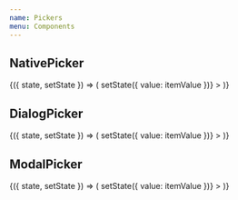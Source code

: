 ```yaml
---
name: Pickers
menu: Components
---
```



## NativePicker

<Playground>
  <State initial={{ value: 'js' }}>
    {({ state, setState }) => (
      <NativePicker
        selectedValue={state.value}
        onValueChange={(itemValue, itemIndex) => setState({ value: itemValue })}
      >
        <NativePickerItem label="C" value="c" />
        <NativePickerItem label="C#" value="c#" />
        <NativePickerItem label="C++" value="c++" />
        <NativePickerItem label="CSS" value="css" />
        <NativePickerItem label="Elixir" value="elixir" />
        <NativePickerItem label="Elm" value="elm" />
        <NativePickerItem label="Erlang" value="erlang" />
        <NativePickerItem label="Go" value="go" />
        <NativePickerItem label="Haskell" value="haskell" />
        <NativePickerItem label="HTML" value="html" />
        <NativePickerItem label="Java" value="java" />
        <NativePickerItem label="JavaScript" value="js" />
        <NativePickerItem label="Lua" value="lua" />
        <NativePickerItem label="Python" value="python" />
        <NativePickerItem label="R" value="r" />
        <NativePickerItem label="Ruby" value="ruby" />
        <NativePickerItem label="Rust" value="rust" />
        <NativePickerItem label="Switft" value="swift" />
        <NativePickerItem label="Typescript" value="typescript" />
      </NativePicker>
    )}
  </State>
</Playground>

## DialogPicker

<Playground>
  <State initial={{ value: 'js' }}>
    {({ state, setState }) => (
      <DialogPicker
        selectedValue={state.value}
        onValueChange={(itemValue, itemIndex) => setState({ value: itemValue })}
      >
        <PickerItem label="C" value="c" />
        <PickerItem label="C#" value="c#" />
        <PickerItem label="C++" value="c++" />
        <PickerItem label="CSS" value="css" />
        <PickerItem label="Elixir" value="elixir" />
        <PickerItem label="Elm" value="elm" />
        <PickerItem label="Erlang" value="erlang" />
        <PickerItem label="Go" value="go" />
        <PickerItem label="Haskell" value="haskell" />
        <PickerItem label="HTML" value="html" />
        <PickerItem label="Java" value="java" />
        <PickerItem label="JavaScript" value="js" />
        <PickerItem label="Lua" value="lua" />
        <PickerItem label="Python" value="python" />
        <PickerItem label="R" value="r" />
        <PickerItem label="Ruby" value="ruby" />
        <PickerItem label="Rust" value="rust" />
        <PickerItem label="Switft" value="swift" />
        <PickerItem label="Typescript" value="typescript" />
      </DialogPicker>
    )}
  </State>
</Playground>

## ModalPicker

<Playground>
  <State initial={{ value: 'js' }}>
    {({ state, setState }) => (
      <ModalPicker
        selectedValue={state.value}
        onValueChange={(itemValue, itemIndex) => setState({ value: itemValue })}
      >
        <PickerItem label="C" value="c" />
        <PickerItem label="C#" value="c#" />
        <PickerItem label="C++" value="c++" />
        <PickerItem label="CSS" value="css" />
        <PickerItem label="Elixir" value="elixir" />
        <PickerItem label="Elm" value="elm" />
        <PickerItem label="Erlang" value="erlang" />
        <PickerItem label="Go" value="go" />
        <PickerItem label="Haskell" value="haskell" />
        <PickerItem label="HTML" value="html" />
        <PickerItem label="Java" value="java" />
        <PickerItem label="JavaScript" value="js" />
        <PickerItem label="Lua" value="lua" />
        <PickerItem label="Python" value="python" />
        <PickerItem label="R" value="r" />
        <PickerItem label="Ruby" value="ruby" />
        <PickerItem label="Rust" value="rust" />
        <PickerItem label="Switft" value="swift" />
        <PickerItem label="Typescript" value="typescript" />
      </ModalPicker>
    )}
  </State>
</Playground>
